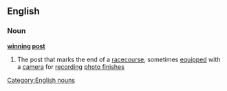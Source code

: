 ==English==
===Noun===
'''[[winning]] [[post]]'''
#The post that marks the end of a [[racecourse]], sometimes [[equipped]] with a [[camera]] for [[recording]] [[photo finish]]es
[[Category:English nouns]]